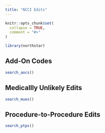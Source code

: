 ```yaml
---
title: "NCCI Edits"
---
```


```r
knitr::opts_chunk$set(
  collapse = TRUE,
  comment = "#>"
)
```

```r
library(northstar)
```

## Add-On Codes


```r
search_aocs()
```

## Medicallly Unlikely Edits

```r
search_mues()
```

## Procedure-to-Procedure Edits

```r
search_ptps()
```

